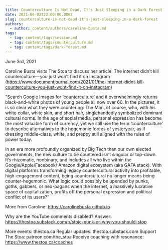 ```yaml
---
title: Counterculture Is Not Dead, It's Just Sleeping in a Dark Forest
date: 2021-06-02T22:00:00.000Z
slug: counterculture-is-not-dead-it's-just-sleeping-in-a-dark-forest
authors:
  - author: content/authors/caroline-busta.md
tags:
  - tag: content/tags/session.md
  - tag: content/tags/counterculture.md
  - tag: content/tags/dark-forest.md
---
```


June 3rd, 2021

Caroline Busta visits The Stoa to discuss her article: The internet didn’t kill counterculture—you just won’t find it on Instagram (https://www.documentjournal.com/2021/01/the-internet-didnt-kill-counterculture-you-just-wont-find-it-on-instagram)

"Search Google Images for ‘counterculture’ and it overwhelmingly returns black-and-white photos of young people all now over 60. In the pictures, it is so clear what they were countering: The Man, of course, who, with his white collar, white skin, and short hair, singlehandedly symbolized dominant cultural norms. In the age of social media, personal expression has become the most valuable form of currency, yet we still use the term ‘counterculture’ to describe alternatives to the hegemonic forces of yesteryear, as if dressing middle-class, white, and preppy still aligned with the rules of power today.

In an era more profoundly organized by Big Tech than our own elected governments, the new culture to be countered isn’t singular or top-down. It’s rhizomatic, nonbinary, and includes all who live within the Google/Apple/Facebook/ Amazon digital ecosystem (aka GAFA stack). With digital platforms transforming legacy countercultural activity into profitable, high-engagement content, being countercultural no longer means being counter-hegemonic. What logic could possibly be upended by punks, goths, gabbers, or neo-pagans when the internet, a massively lucrative space of capitalization, profits off the personal expression and political conflict of its users?"

More from Caroline: https://carolinebusta.github.io

Why are the YouTube comments disabled? Answer: https://thestoa.substack.com/p/stoic-punk-or-why-you-should-stop

More events: thestoa.ca 
Regular updates: thestoa.substack.com 
Support The Stoa: patreon.com/the_stoa 
Receive coaching with resonance: https://www.thestoa.ca/coaches
